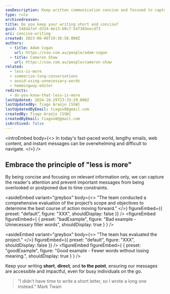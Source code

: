 ```yaml
---
seoDescription: Keep written communication concise and focused to capture readers' attention, prevent messages from being overlooked, and ensure accessibility for busy individuals.
type: rule
archivedreason:
title: Do you keep your writing short and concise?
guid: 548da7af-d334-4e13-b8c7-547383eecd73
uri: concise-writing
created: 2023-06-06T19:36:58.000Z
authors:
  - title: Adam Cogan
    url: https://ssw.com.au/people/adam-cogan
  - title: Cameron Shaw
    url: https://ssw.com.au/people/cameron-shaw
related:
  - less-is-more
  - summarize-long-conversations
  - avoid-using-unnecessary-words
  - hemmingway-editor
redirects:
  - do-you-know-that-less-is-more
lastUpdated: 2024-10-29T23:33:29.000Z
lastUpdatedBy: Tiago Araújo [SSW]
lastUpdatedByEmail: tiagov8@gmail.com
createdBy: Tiago Araújo [SSW]
createdByEmail: tiagov8@gmail.com
isArchived: false
---
```


<introEmbed
  body={<>
In today's fast-paced world, lengthy emails, web content, and instant messages can be overwhelming and difficult to navigate.
  </>}
/>
## Embrace the principle of "less is more"

By being concise and focusing on relevant information only, we can capture the reader's attention and prevent important messages from being overlooked or postponed due to time constraints.

<asideEmbed
  variant="greybox"
  body={<>
    "The team conducted a comprehensive evaluation of the project’s scope and objectives to determine the best course of action moving forward."
  </>}
  figureEmbed={{
    preset: "default",
    figure: "XXX",
    shouldDisplay: false
  }}
/>
<figureEmbed figureEmbed={ {
  preset: "badExample",
  figure: "Bad example - Unnecessary filler words",
  shouldDisplay: true
} } />


<asideEmbed
  variant="greybox"
  body={<>
    "The team has evaluated the project."
  </>}
  figureEmbed={{
    preset: "default",
    figure: "XXX",
    shouldDisplay: false
  }}
/>
<figureEmbed figureEmbed={ {
  preset: "goodExample",
  figure: "Good example - Fewer words without losing meaning.",
  shouldDisplay: true
} } />


Keep your writing **short**, **direct**, and **to the point**, ensuring our messages are accessible and impactful, even for busy individuals on the go.

> "I didn't have time to write a short letter, so I wrote a long one instead."
> Mark Twain
